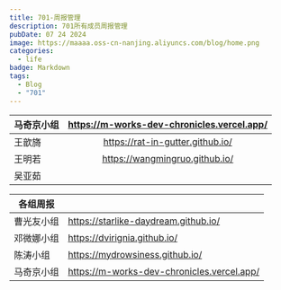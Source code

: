 ```yaml
---
title: 701-周报管理
description: 701所有成员周报管理
pubDate: 07 24 2024
image: https://maaaa.oss-cn-nanjing.aliyuncs.com/blog/home.png
categories:
  - life
badge: Markdown
tags:
  - Blog
  - "701"
---
```






| 马奇京小组 | https://m-works-dev-chronicles.vercel.app/ |
| ---------- | :----------------------------------------: |
| 王歆旖     |      https://rat-in-gutter.github.io/      |
| 王明若     |       https://wangmingruo.github.io/       |
| 吴亚茹     |                                            |

| 各组周报   |                                            |
| ---------- | ------------------------------------------ |
| 曹光友小组 | https://starlike-daydream.github.io/       |
| 邓微娜小组 | https://dvirignia.github.io/               |
| 陈涛小组   | https://mydrowsiness.github.io/            |
| 马奇京小组 | https://m-works-dev-chronicles.vercel.app/ |








